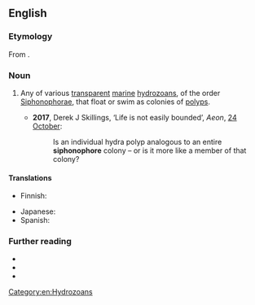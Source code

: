 ==English==
{{rfi|en}}

===Etymology===
From {{confix|en|siphono|phore}}.

===Noun===
{{en-noun}}

# {{lb|en|zoology}} Any of various [[transparent]] [[marine]] [[hydrozoan]]s, of the order [[Siphonophorae]], that float or swim as colonies of [[polyp]]s.
#*'''2017''', Derek J Skillings, ‘Life is not easily bounded’, ''Aeon'', [https://aeon.co/essays/what-constitutes-an-individual-organism-in-biology 24 October]:
#*:Is an individual hydra polyp analogous to an entire '''siphonophore''' colony – or is it more like a member of that colony?

====Translations====
{{trans-top|hydrozoan of the order Siphonophorae}}
* Finnish: {{t|fi|uimapolyyppi}}
{{trans-mid}}
* Japanese: {{t|ja|管クラゲ|tr=kudakurage}}
* Spanish: {{t|es|sifonóforo|m}}
{{trans-bottom}}

===Further reading===
* {{pedia|Siphonophorae}}
* {{specieslite|Siphonophorae}}
* {{comcatlite|Siphonophorae}}

[[Category:en:Hydrozoans]]
